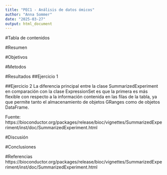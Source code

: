 ```yaml
---
title: "PEC1 - Análisis de datos ómicos"
author: "Anna Sommer"
date: "2025-03-27"
output: html_document
---
```


#Tabla de contenidos

#Resumen

#Objetivos

#Metodos

#Resultados
##Ejercicio 1

##Ejercicio 2
La diferencia principal entre la clase SummarizedExperiment en comparación con la clase ExpressionSet es que la primera es más flexible con respecto a la información contenida en las filas de la tabla, ya que permite tanto el almacenamiento de objetos GRanges como de objetos DataFrame. 

Fuente: https://bioconductor.org/packages/release/bioc/vignettes/SummarizedExperiment/inst/doc/SummarizedExperiment.html

#Discusión


#Conclusiones

#Referencias
https://bioconductor.org/packages/release/bioc/vignettes/SummarizedExperiment/inst/doc/SummarizedExperiment.html

